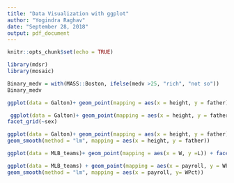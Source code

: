 ---
title: "Data Visualization with ggplot"
author: "Yogindra Raghav"
date: "September 28, 2018"
output: pdf_document
---

```{r setup, include=FALSE}
knitr::opts_chunk$set(echo = TRUE)
```

```{r, message = FALSE, warning = FALSE}

library(mdsr)
library(mosaic)

```

```{r}
Binary_medv = with(MASS::Boston, ifelse(medv >25, "rich", "not so"))
Binary_medv
```


```{r}

ggplot(data = Galton)+ geom_point(mapping = aes(x = height, y = father))
```



```{r}
 ggplot(data = Galton)+ geom_point(mapping = aes(x = height, y = father)) +
facet_grid(~sex)
```



```{r}
ggplot(data = Galton)+ geom_point(mapping = aes(x = height, y = father))+ 
geom_smooth(method = "lm", mapping = aes(x = height, y = father))
```




```{r}
ggplot(data = MLB_teams)+ geom_point(mapping = aes(x = W, y =L)) + facet_grid(~lgID)
```




```{r}
ggplot(data = MLB_teams) + geom_point(mapping = aes(x = payroll, y = WPct))+
geom_smooth(method = "lm", mapping = aes(x = payroll, y= WPct))
```